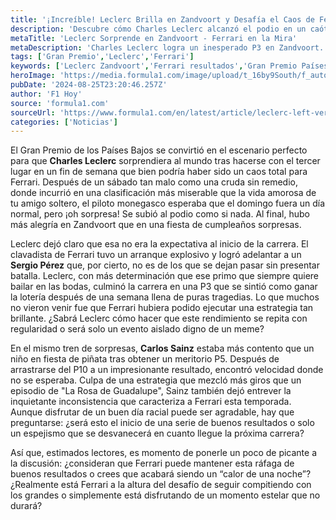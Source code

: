 ```yaml
---
title: '¡Increíble! Leclerc Brilla en Zandvoort y Desafía el Caos de Ferrari'
description: 'Descubre cómo Charles Leclerc alcanzó el podio en un caótico Gran Premio de los Países Bajos y si Ferrari puede mantener el ritmo. ¡No te lo pierdas!'
metaTitle: 'Leclerc Sorprende en Zandvoort - Ferrari en la Mira'
metaDescription: 'Charles Leclerc logra un inesperado P3 en Zandvoort. ¿Puede Ferrari mantener el ritmo? Descubre el análisis tras el Gran Premio de los Países Bajos.'
tags: ['Gran Premio','Leclerc','Ferrari']
keywords: ['Leclerc Zandvoort','Ferrari resultados','Gran Premio Países Bajos','Carlos Sainz P5','estrategia Ferrari']
heroImage: 'https://media.formula1.com/image/upload/t_16by9South/f_auto/q_auto/v1724605012/trackside-images/2024/F1_Grand_Prix_of_Netherlands/2168421569.jpg'
pubDate: '2024-08-25T23:20:46.257Z'
author: 'F1 Hoy'
source: 'formula1.com'
sourceUrl: 'https://www.formula1.com/en/latest/article/leclerc-left-very-surprised-by-podium-result-in-zandvoort-after-difficult.72czCJxX9euWO8Ai0kyTvy'
categories: ['Noticias']
---
```

El Gran Premio de los Países Bajos se convirtió en el escenario perfecto para que **Charles Leclerc** sorprendiera al mundo tras hacerse con el tercer lugar en un fin de semana que bien podría haber sido un caos total para Ferrari. Después de un sábado tan malo como una cruda sin remedio, donde incurrió en una clasificación más miserable que la vida amorosa de tu amigo soltero, el piloto monegasco esperaba que el domingo fuera un día normal, pero ¡oh sorpresa! Se subió al podio como si nada. Al final, hubo más alegría en Zandvoort que en una fiesta de cumpleaños sorpresas.

Leclerc dejó claro que esa no era la expectativa al inicio de la carrera. El clavadista de Ferrari tuvo un arranque explosivo y logró adelantar a un **Sergio Pérez** que, por cierto, no es de los que se dejan pasar sin presentar batalla. Leclerc, con más determinación que ese primo que siempre quiere bailar en las bodas, culminó la carrera en una P3 que se sintió como ganar la lotería después de una semana llena de puras tragedias. Lo que muchos no vieron venir fue que Ferrari hubiera podido ejecutar una estrategia tan brillante. ¿Sabrá Leclerc cómo hacer que este rendimiento se repita con regularidad o será solo un evento aislado digno de un meme?

En el mismo tren de sorpresas, **Carlos Sainz** estaba más contento que un niño en fiesta de piñata tras obtener un meritorio P5. Después de arrastrarse del P10 a un impresionante resultado, encontró velocidad donde no se esperaba. Culpa de una estrategia que mezcló más giros que un episodio de "La Rosa de Guadalupe", Sainz también dejó entrever la inquietante inconsistencia que caracteriza a Ferrari esta temporada. Aunque disfrutar de un buen día racial puede ser agradable, hay que preguntarse: ¿será esto el inicio de una serie de buenos resultados o solo un espejismo que se desvanecerá en cuanto llegue la próxima carrera?

Así que, estimados lectores, es momento de ponerle un poco de picante a la discusión: ¿consideran que Ferrari puede mantener esta ráfaga de buenos resultados o crees que acabará siendo un “calor de una noche”? ¿Realmente está Ferrari a la altura del desafío de seguir compitiendo con los grandes o simplemente está disfrutando de un momento estelar que no durará?


